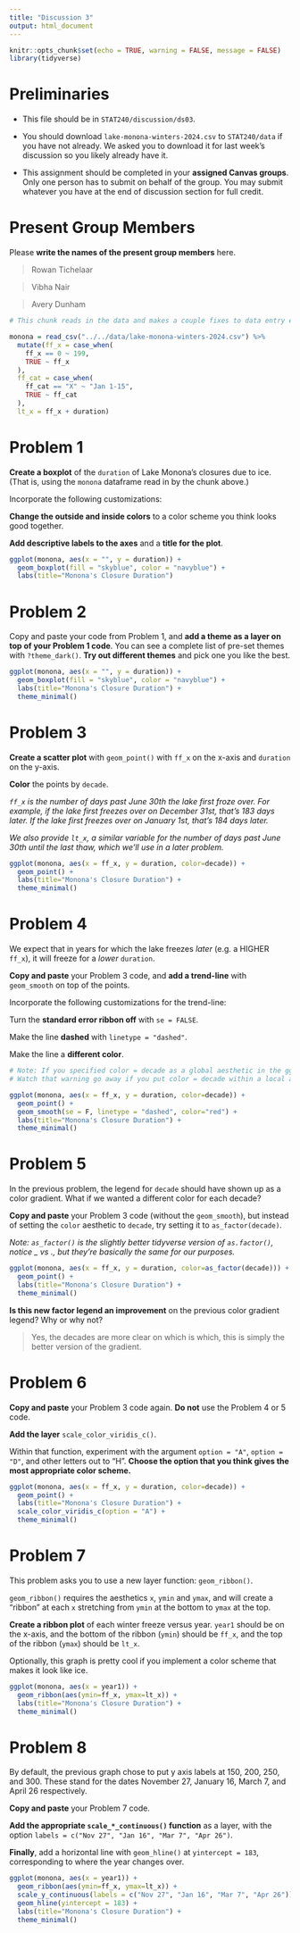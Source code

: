 ```yaml
---
title: "Discussion 3"
output: html_document
---
```


```r
knitr::opts_chunk$set(echo = TRUE, warning = FALSE, message = FALSE)
library(tidyverse)
```

# Preliminaries

- This file should be in `STAT240/discussion/ds03`.
- You should download `lake-monona-winters-2024.csv` to `STAT240/data` if you have not already. We asked you to download it for last week's discussion so you likely already have it.

- This assignment should be completed in your **assigned Canvas groups**. Only one person has to submit on behalf of the group. You may submit whatever you have at the end of discussion section for full credit.

# Present Group Members

Please **write the names of the present group members** here.

> Rowan Tichelaar

> Vibha Nair

> Avery Dunham

> 

```r

# This chunk reads in the data and makes a couple fixes to data entry errors.

monona = read_csv("../../data/lake-monona-winters-2024.csv") %>% 
  mutate(ff_x = case_when(
    ff_x == 0 ~ 199,
    TRUE ~ ff_x
  ),
  ff_cat = case_when(
    ff_cat == "X" ~ "Jan 1-15",
    TRUE ~ ff_cat
  ),
  lt_x = ff_x + duration)
```

# Problem 1

**Create a boxplot** of the `duration` of Lake Monona's closures due to ice. (That is, using the `monona` dataframe read in by the chunk above.)

Incorporate the following customizations:

**Change the outside and inside colors** to a color scheme you think looks good together.

**Add descriptive labels to the axes** and a **title for the plot**.

```r
ggplot(monona, aes(x = "", y = duration)) +
  geom_boxplot(fill = "skyblue", color = "navyblue") +
  labs(title="Monona's Closure Duration")
```

# Problem 2

Copy and paste your code from Problem 1, and **add a theme as a layer on top of your Problem 1 code**. You can see a complete list of pre-set themes with `?theme_dark()`. **Try out different themes** and pick one you like the best.

```r
ggplot(monona, aes(x = "", y = duration)) +
  geom_boxplot(fill = "skyblue", color = "navyblue") +
  labs(title="Monona's Closure Duration") +
  theme_minimal()
```

# Problem 3

**Create a scatter plot** with `geom_point()` with `ff_x` on the x-axis and `duration` on the y-axis. 

**Color** the points by `decade`. 

*`ff_x` is the number of days past June 30th the lake first froze over. For example, if the lake first freezes over on December 31st, that's 183 days later. If the lake first freezes over on January 1st, that's 184 days later.* 

*We also provide `lt_x`, a similar variable for the number of days past June 30th until the last thaw, which we'll use in a later problem.*

```r
ggplot(monona, aes(x = ff_x, y = duration, color=decade)) +
  geom_point() +
  labs(title="Monona's Closure Duration") +
  theme_minimal()
```

# Problem 4

We expect that in years for which the lake freezes *later* (e.g. a HIGHER `ff_x`), it will freeze for a *lower* `duration`.

**Copy and paste** your Problem 3 code, and **add a trend-line** with `geom_smooth` on top of the points. 

Incorporate the following customizations for the trend-line:

  Turn the **standard error ribbon off** with `se = FALSE`.

  Make the line **dashed** with `linetype = "dashed"`.
  
  Make the line a **different color**.

```r
# Note: If you specified color = decade as a global aesthetic in the ggplot() call, you'll get a warning that geom_smooth() can't work with the color gradient.
# Watch that warning go away if you put color = decade within a local aes within geom_point!

ggplot(monona, aes(x = ff_x, y = duration, color=decade)) +
  geom_point() +
  geom_smooth(se = F, linetype = "dashed", color="red") +
  labs(title="Monona's Closure Duration") +
  theme_minimal()
```

# Problem 5

In the previous problem, the legend for `decade` should have shown up as a color gradient. What if we wanted a different color for each decade?

**Copy and paste** your Problem 3 code (without the `geom_smooth`), but instead of setting the `color` aesthetic to `decade`, try setting it to `as_factor(decade)`.

*Note: `as_factor()` is the slightly better tidyverse version of `as.factor()`, notice _ vs ., but they're basically the same for our purposes.*

```r
ggplot(monona, aes(x = ff_x, y = duration, color=as_factor(decade))) +
  geom_point() +
  labs(title="Monona's Closure Duration") +
  theme_minimal()
```

**Is this new factor legend an improvement** on the previous color gradient legend? Why or why not?

> Yes, the decades are more clear on which is which, this is simply the better version of the gradient.

# Problem 6

**Copy and paste** your Problem 3 code again. **Do not** use the Problem 4 or 5 code.

**Add the layer** `scale_color_viridis_c()`.

Within that function, experiment with the argument `option = "A"`, `option = "D"`, and other letters out to "H". **Choose the option that you think gives the most appropriate color scheme.**

```r
ggplot(monona, aes(x = ff_x, y = duration, color=decade)) +
  geom_point() +
  labs(title="Monona's Closure Duration") +
  scale_color_viridis_c(option = "A") +
  theme_minimal()

```

# Problem 7

This problem asks you to use a new layer function: `geom_ribbon()`.

`geom_ribbon()` requires the aesthetics `x`, `ymin` and `ymax`, and will create a "ribbon" at each `x` stretching from `ymin` at the bottom to `ymax` at the top.

**Create a ribbon plot** of each winter freeze versus year. `year1` should be on the x-axis, and the bottom of the ribbon (`ymin`) should be `ff_x`, and the top of the ribbon (`ymax`) should be `lt_x`.

Optionally, this graph is pretty cool if you implement a color scheme that makes it look like ice.

```r
ggplot(monona, aes(x = year1)) +
  geom_ribbon(aes(ymin=ff_x, ymax=lt_x)) +
  labs(title="Monona's Closure Duration") +
  theme_minimal()
```

# Problem 8

By default, the previous graph chose to put y axis labels at 150, 200, 250, and 300. These stand for the dates November 27, January 16, March 7, and April 26 respectively.

**Copy and paste** your Problem 7 code.

**Add the appropriate `scale_*_continuous()` function** as a layer, with the option `labels = c("Nov 27", "Jan 16", "Mar 7", "Apr 26")`.

**Finally**, add a horizontal line with `geom_hline()` at `yintercept = 183`, corresponding to where the year changes over.

```r
ggplot(monona, aes(x = year1)) +
  geom_ribbon(aes(ymin=ff_x, ymax=lt_x)) +
  scale_y_continuous(labels = c("Nov 27", "Jan 16", "Mar 7", "Apr 26")) +
  geom_hline(yintercept = 183) +
  labs(title="Monona's Closure Duration") +
  theme_minimal()
```



